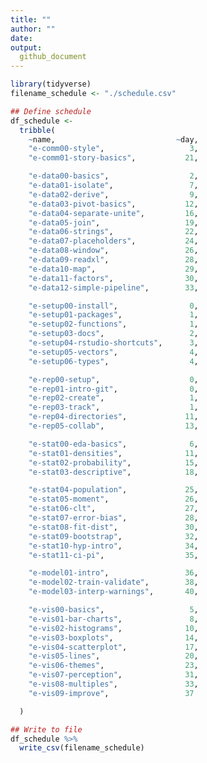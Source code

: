 ```yaml
---
title: ""
author: ""
date:
output:
  github_document
---
```


```r
library(tidyverse)
filename_schedule <- "./schedule.csv"
```

```r
## Define schedule
df_schedule <-
  tribble(
    ~name,                           ~day,
    "e-comm00-style",                   3,
    "e-comm01-story-basics",           21,

    "e-data00-basics",                  2,
    "e-data01-isolate",                 7,
    "e-data02-derive",                  9,
    "e-data03-pivot-basics",           12,
    "e-data04-separate-unite",         16,
    "e-data05-join",                   19,
    "e-data06-strings",                22,
    "e-data07-placeholders",           24,
    "e-data08-window",                 26,
    "e-data09-readxl",                 28,
    "e-data10-map",                    29,
    "e-data11-factors",                30,
    "e-data12-simple-pipeline",        33,

    "e-setup00-install",                0,
    "e-setup01-packages",               1,
    "e-setup02-functions",              1,
    "e-setup03-docs",                   2,
    "e-setup04-rstudio-shortcuts",      3,
    "e-setup05-vectors",                4,
    "e-setup06-types",                  4,

    "e-rep00-setup",                    0,
    "e-rep01-intro-git",                0,
    "e-rep02-create",                   1,
    "e-rep03-track",                    1,
    "e-rep04-directories",             11,
    "e-rep05-collab",                  13,

    "e-stat00-eda-basics",              6,
    "e-stat01-densities",              11,
    "e-stat02-probability",            15,
    "e-stat03-descriptive",            18,

    "e-stat04-population",             25,
    "e-stat05-moment",                 26,
    "e-stat06-clt",                    27,
    "e-stat07-error-bias",             28,
    "e-stat08-fit-dist",               30,
    "e-stat09-bootstrap",              32,
    "e-stat10-hyp-intro",              34,
    "e-stat11-ci-pi",                  35,

    "e-model01-intro",                 36,
    "e-model02-train-validate",        38,
    "e-model03-interp-warnings",       40,

    "e-vis00-basics",                   5,
    "e-vis01-bar-charts",               8,
    "e-vis02-histograms",              10,
    "e-vis03-boxplots",                14,
    "e-vis04-scatterplot",             17,
    "e-vis05-lines",                   20,
    "e-vis06-themes",                  23,
    "e-vis07-perception",              31,
    "e-vis08-multiples",               33,
    "e-vis09-improve",                 37

  )

## Write to file
df_schedule %>%
  write_csv(filename_schedule)
```
